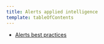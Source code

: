 ```yaml
---
title: Alerts applied intelligence
template: tableOfContents
---
```


* [Alerts best practices](/docs/new-relic-solutions/best-practices-guides/alerts-applied-intelligence/alerts-best-practices)
